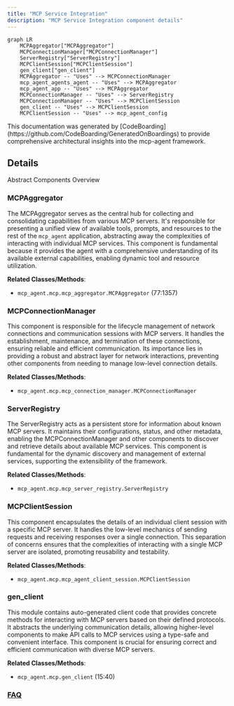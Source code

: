 ```yaml
---
title: "MCP Service Integration"
description: "MCP Service Integration component details"
---
```



```mermaid
graph LR
    MCPAggregator["MCPAggregator"]
    MCPConnectionManager["MCPConnectionManager"]
    ServerRegistry["ServerRegistry"]
    MCPClientSession["MCPClientSession"]
    gen_client["gen_client"]
    MCPAggregator -- "Uses" --> MCPConnectionManager
    mcp_agent_agents_agent -- "Uses" --> MCPAggregator
    mcp_agent_app -- "Uses" --> MCPAggregator
    MCPConnectionManager -- "Uses" --> ServerRegistry
    MCPConnectionManager -- "Uses" --> MCPClientSession
    gen_client -- "Uses" --> MCPClientSession
    MCPClientSession -- "Uses" --> mcp_agent_config
```

<Info>
This documentation was generated by [CodeBoarding](https://github.com/CodeBoarding/GeneratedOnBoardings) to provide comprehensive architectural insights into the mcp-agent framework.
</Info>

## Details

Abstract Components Overview

### MCPAggregator
The MCPAggregator serves as the central hub for collecting and consolidating capabilities from various MCP servers. It's responsible for presenting a unified view of available tools, prompts, and resources to the rest of the `mcp_agent` application, abstracting away the complexities of interacting with individual MCP services. This component is fundamental because it provides the agent with a comprehensive understanding of its available external capabilities, enabling dynamic tool and resource utilization.


**Related Classes/Methods**:

- `mcp_agent.mcp.mcp_aggregator.MCPAggregator` (77:1357)


### MCPConnectionManager
This component is responsible for the lifecycle management of network connections and communication sessions with MCP servers. It handles the establishment, maintenance, and termination of these connections, ensuring reliable and efficient communication. Its importance lies in providing a robust and abstract layer for network interactions, preventing other components from needing to manage low-level connection details.


**Related Classes/Methods**:

- `mcp_agent.mcp.mcp_connection_manager.MCPConnectionManager`


### ServerRegistry
The ServerRegistry acts as a persistent store for information about known MCP servers. It maintains their configurations, status, and other metadata, enabling the MCPConnectionManager and other components to discover and retrieve details about available MCP services. This component is fundamental for the dynamic discovery and management of external services, supporting the extensibility of the framework.


**Related Classes/Methods**:

- `mcp_agent.mcp.mcp_server_registry.ServerRegistry`


### MCPClientSession
This component encapsulates the details of an individual client session with a specific MCP server. It handles the low-level mechanics of sending requests and receiving responses over a single connection. This separation of concerns ensures that the complexities of interacting with a single MCP server are isolated, promoting reusability and testability.


**Related Classes/Methods**:

- `mcp_agent.mcp.mcp_agent_client_session.MCPClientSession`


### gen_client
This module contains auto-generated client code that provides concrete methods for interacting with MCP servers based on their defined protocols. It abstracts the underlying communication details, allowing higher-level components to make API calls to MCP services using a type-safe and convenient interface. This component is crucial for ensuring correct and efficient communication with diverse MCP servers.


**Related Classes/Methods**:

- `mcp_agent.mcp.gen_client` (15:40)




### [FAQ](https://github.com/CodeBoarding/GeneratedOnBoardings/tree/main?tab=readme-ov-file#faq)
